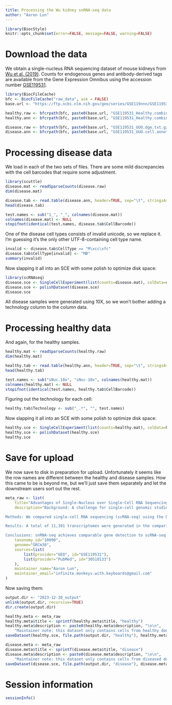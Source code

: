 ```yaml
---
title: Processing the Wu kidney snRNA-seq data
author: "Aaron Lun"
---
```


```r
library(BiocStyle)
knitr::opts_chunk$set(error=FALSE, message=FALSE, warning=FALSE)
```

# Download the data

We obtain a single-nucleus RNA sequencing dataset of mouse kidneys from [Wu et al. (2019)](https://doi.org/10.1681/asn.2018090912).
Counts for endogenous genes and antibody-derived tags are available from the Gene Expression Omnibus
using the accession number [GSE119531](https://www.ncbi.nlm.nih.gov/geo/query/acc.cgi?acc=GSE119531).

```r
library(BiocFileCache)
bfc <- BiocFileCache("raw_data", ask = FALSE)
base.url <- "https://ftp.ncbi.nlm.nih.gov/geo/series/GSE119nnn/GSE119531/suppl/"

healthy.raw <- bfcrpath(bfc, paste0(base.url, "GSE119531_Healthy.combined.dge.txt.gz"))
healthy.ann <- bfcrpath(bfc, paste0(base.url, "GSE119531_Healthy.combined.cell.annotation.txt.gz"))

disease.raw <- bfcrpath(bfc, paste0(base.url, "GSE119531_UUO.dge.txt.gz"))
disease.ann <- bfcrpath(bfc, paste0(base.url, "GSE119531_UUO.cell.annotation.txt.gz"))
```

# Processing disease data

We load in each of the two sets of files.
There are some mild discrepancies with the cell barcodes that require some adjustment.

```r
library(scuttle)
disease.mat <- readSparseCounts(disease.raw)
dim(disease.mat)

disease.tab <- read.table(disease.ann, header=TRUE, sep="\t", stringsAsFactors=FALSE)
head(disease.tab)

test.names <- sub("1_", "_", colnames(disease.mat))
colnames(disease.mat) <- NULL
stopifnot(identical(test.names, disease.tab$CellBarcode))
```

One of the disease cell types consists of invalid unicode, so we replace it.
I'm guessing it's the only other UTF-8-containing cell type name.

```r
invalid <- disease.tab$CellType == "M\xcc\xfc"
disease.tab$CellType[invalid] <- "MØ"
summary(invalid)
```

Now slapping it all into an SCE with some polish to optimize disk space:

```r
library(scRNAseq)
disease.sce <- SingleCellExperiment(list(counts=disease.mat), colData=disease.tab)
disease.sce <- polishDataset(disease.sce)
disease.sce
```

All disease samples were generated using 10X, so we won't bother adding a technology column to the column data.

# Processing healthy data

And again, for the healthy samples.

```r
healthy.mat <- readSparseCounts(healthy.raw)
dim(healthy.mat)

healthy.tab <- read.table(healthy.ann, header=TRUE, sep="\t", stringsAsFactors=FALSE)
head(healthy.tab)

test.names <- sub("sNuc.10x", "sNuc-10x", colnames(healthy.mat))
colnames(healthy.mat) <- NULL
stopifnot(identical(test.names, healthy.tab$CellBarcode))
```

Figuring out the technology for each cell:

```r
healthy.tab$Technology <- sub("_.*", "", test.names)
```

Now slapping it all into an SCE with some polish to optimize disk space:

```r
healthy.sce <- SingleCellExperiment(list(counts=healthy.mat), colData=healthy.tab)
healthy.sce <- polishDataset(healthy.sce)
healthy.sce
```

# Save for upload
 
We now save to disk in preparation for upload.
Unfortunately it seems like the row names are different between the healthy and disease samples.
How this came to be is beyond me, but we'll just save them separately and let the downstream users sort out the rest.

```r
meta_raw <- list(
    title="Advantages of Single-Nucleus over Single-Cell RNA Sequencing of Adult Kidney: Rare Cell Types and Novel Cell States Revealed in Fibrosis [%s donors only]",
    description="Background: A challenge for single-cell genomic studies in kidney and other solid tissues is generating a high-quality single-cell suspension that contains rare or difficult-to-dissociate cell types and is free of both RNA degradation and artifactual transcriptional stress responses.

Methods: We compared single-cell RNA sequencing (scRNA-seq) using the DropSeq platform with single-nucleus RNA sequencing (snRNA-seq) using sNuc-DropSeq, DroNc-seq, and 10X Chromium platforms on adult mouse kidney. We validated snRNA-seq on fibrotic kidney from mice 14 days after unilateral ureteral obstruction (UUO) surgery.

Results: A total of 11,391 transcriptomes were generated in the comparison phase. We identified ten clusters in the scRNA-seq dataset, but glomerular cell types were absent, and one cluster consisted primarily of artifactual dissociation-induced stress response genes. By contrast, snRNA-seq from all three platforms captured a diversity of kidney cell types that were not represented in the scRNA-seq dataset, including glomerular podocytes, mesangial cells, and endothelial cells. No stress response genes were detected. Our snRNA-seq protocol yielded 20-fold more podocytes compared with published scRNA-seq datasets (2.4% versus 0.12%, respectively). Unexpectedly, single-cell and single-nucleus platforms had equivalent gene detection sensitivity. For validation, analysis of frozen day 14 UUO kidney revealed rare juxtaglomerular cells, novel activated proximal tubule and fibroblast cell states, and previously unidentified tubulointerstitial signaling pathways.

Conclusions: snRNA-seq achieves comparable gene detection to scRNA-seq in adult kidney, and it also has substantial advantages, including reduced dissociation bias, compatibility with frozen samples, elimination of dissociation-induced transcriptional stress responses, and successful performance on inflamed fibrotic kidney.",
    taxonomy_id="10090",
    genome="GRCm38",
    sources=list(
        list(provider="GEO", id="GSE119531"),
        list(provider="PubMed", id="30510133")
    ),
    maintainer_name="Aaron Lun",
    maintainer_email="infinite.monkeys.with.keyboards@gmail.com"
)
```

Now saving them:

```r
output.dir <- "2023-12-20_output"
unlink(output.dir, recursive=TRUE)
dir.create(output.dir)

healthy.meta <- meta_raw
healthy.meta$title <- sprintf(healthy.meta$title, "healthy")
healthy.meta$description <- paste0(healthy.meta$description, "\n\n",
    "Maintainer note: this dataset only contains cells from healthy donors across multiple droplet technologies.")
saveDataset(healthy.sce, file.path(output.dir, "healthy"), healthy.meta)

disease.meta <- meta_raw
disease.meta$title <- sprintf(disease.meta$title, "disease")
disease.meta$description <- paste0(disease.meta$description, "\n\n",
    "Maintainer note: this dataset only contains cells from diseased donors, generated using 10X Chromium snRNA-seq.")
saveDataset(disease.sce, file.path(output.dir, "disease"), disease.meta)
```

# Session information {-}

```r
sessionInfo()
```
